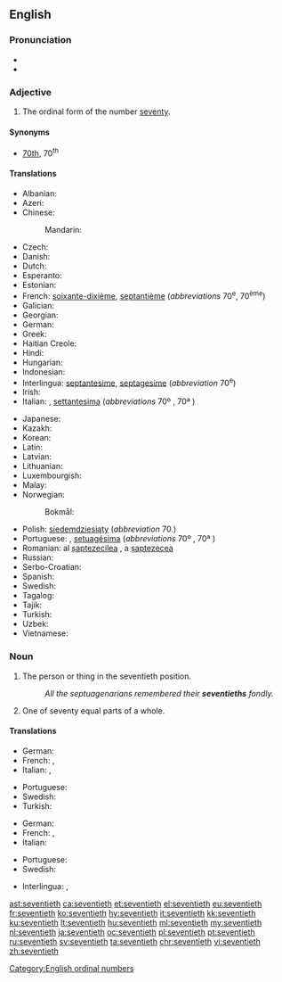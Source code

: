 ==English==

===Pronunciation===
* {{IPA|/ˈsɛvntiəθ/|lang=en}}
* {{hyphenation|sev|en|ti|eth|lang=en}}

===Adjective===
{{en-adj|-}}

# The ordinal form of the number [[seventy]].

====Synonyms====
* [[70th]], 70<sup>th</sup>

====Translations====
{{trans-top|ordinal form of the number seventy (70)}}
* Albanian: {{t|sq|shtatëdhjetë}}
* Azeri: {{t|az|yetmişinci}}
* Chinese:
*: Mandarin: {{t+|cmn|第七十|tr=dì qīshí|sc=Hani}}
* Czech: {{t+|cs|sedmdesátý}}
* Danish: {{t|da|halvfjerdsindstyvende}}
* Dutch: {{t+|nl|zeventigste}}
* Esperanto: {{t|eo|sepdek}}
* Estonian: {{t|et|seitsmekümnes|sc=Cyrl}}
* French: {{qualifier|France|Quebec}} [[soixante-dixième]], {{qualifier|Belgium|Congo-Kinshasa|Switzerland}} [[septantième]] (''abbreviations'' 70<sup>e</sup>, 70<sup>ème</sup>)<!--Belgium, Switzerland, Congo-Kinshasa verified by Paul G on 2006-05-23-->
* Galician: {{t|gl|septuagésimo}}
* Georgian: {{t|ka|სამოცდამეათე|sc=Geor}}
* German: {{t+|de|siebzigste}}
* Greek: {{t+|el|εβδομηκοστός|tr=evdomikostos}}
* Haitian Creole: {{t|ht|swasant}}
* Hindi: {{t|hi|सत्तरवाँ|tr=sattaravām̐|sc=Deva}}
* Hungarian: {{t+|hu|hetvenedik}}
* Indonesian: {{t|id|ketujuhpuluh}}
* Interlingua: [[septantesime]], [[septagesime]] (''abbreviation'' 70<sup>e</sup>)
* Irish: {{t+|ga|seachtó}}
* Italian: {{t|it|settantesimo|m}}, [[settantesima]] {{g|f}} (''abbreviations'' 70º<!--note: this a superscript "o", not a degree symbol--> {{g|m}}, 70ª {{g|f}})
{{trans-mid}}
* Japanese: {{t|ja|第七十|tr=dai nana jū|sc=Jpan}}
* Kazakh: {{t|kk|жетпісінші|tr=jetpisinşi|sc=Cyrl}}
* Korean: {{t+|ko|일흔째|sc=Hang}}
* Latin: {{t|la|septuagesimus}}
* Latvian: {{t+|lv|septiņdesmitais}}
* Lithuanian: {{t+|lt|septyniasdešimtas}}
* Luxembourgish: {{t|lb|siwwenzegst}}
* Malay: {{t|ms|ketujuh puluh}}
* Norwegian: 
*: Bokmål: {{t|nb|syttiende}}
* Polish: [[siedemdziesiąty]] (''abbreviation'' 70.)
* Portuguese: {{t+|pt|setuagésimo|m}}, [[setuagésima]] {{g|f}} (''abbreviations'' 70º<!--note: this a superscript "o", not a degree symbol--> {{g|m}}, 70ª {{g|f}})
* Romanian: al [[șaptezecilea]] {{g|m}}, a [[șaptezecea]] {{g|f}}
* Russian: {{t+|ru|семидесятый|tr=semidesyatyĭ|sc=Cyrl}}
* Serbo-Croatian: {{t+|sh|sedamdeseti|sc=Cyrl}}
* Spanish: {{t+|es|septuagésimo}}
* Swedish: {{t+|sv|sjuttionde}}
* Tagalog: {{t|tl|pampitumpu}}
* Tajik: {{t|tg|ҳафтодуми|sc=Cyrl}}
* Turkish: {{t+|tr|yetmişinci}}
* Uzbek: {{t|uz|yetmishinchi}}
* Vietnamese: {{t|vi|thứ bảy mươi}}
{{trans-bottom}}

===Noun===
{{en-noun}}

# The person or thing in the seventieth position.
#: ''All the septuagenarians remembered their '''seventieths''' fondly.''
# One of seventy equal parts of a whole.

====Translations====
{{trans-top|the person or thing in the seventieth position}}
* German: {{t|de|Siebzigste}}
* French: {{qualifier|France, Quebec}} {{t+|fr|soixante-dixième}}, {{qualifier|Belgium, Congo-Kinshasa, Switzerland}} {{t+|fr|septantième}}<!--Belgium, Switzerland, Congo-Kinshasa verified by Paul G on 2006-05-23-->
* Italian: {{t|it|settantesimo|m}}, {{t|it|settantesima|f}}
{{trans-mid}}
* Portuguese: {{t+|pt|setuagésimo|m}}
* Swedish: {{t+|sv|sjuttionde|c}}
* Turkish: {{t+|tr|yetmişinci}}
{{trans-bottom}}

{{trans-top|one of seventy equal parts of a whole}}
* German: {{t|de|Siebzigstel|n}}
* French: {{qualifier|France|Quebec}} {{t+|fr|soixante-dixième}}, {{qualifier|Belgium|Congo-Kinshasa|Switzerland}} {{t+|fr|septantième}} <!--Belgium, Switzerland, Congo-Kinshasa verified by Paul G on 2006-05-23-->
* Italian: {{t|it|settantesimo|m}}
{{trans-mid}}
* Portuguese: {{t+|pt|setuagésimo|m}}
* Swedish: {{t|sv|sjuttiondel|c}}
{{trans-bottom}}

{{checktrans-top}}
* Interlingua: {{t-check|ia|septantesimo}}, {{t-check|ia|septagesimo}}
{{checktrans-bottom}}

[[Category:English ordinal numbers]]

[[ast:seventieth]]
[[ca:seventieth]]
[[et:seventieth]]
[[el:seventieth]]
[[eu:seventieth]]
[[fr:seventieth]]
[[ko:seventieth]]
[[hy:seventieth]]
[[it:seventieth]]
[[kk:seventieth]]
[[ku:seventieth]]
[[lt:seventieth]]
[[hu:seventieth]]
[[ml:seventieth]]
[[my:seventieth]]
[[nl:seventieth]]
[[ja:seventieth]]
[[oc:seventieth]]
[[pl:seventieth]]
[[pt:seventieth]]
[[ru:seventieth]]
[[sv:seventieth]]
[[ta:seventieth]]
[[chr:seventieth]]
[[vi:seventieth]]
[[zh:seventieth]]